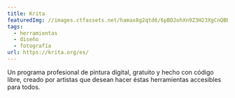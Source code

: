 ```yaml
---
title: Krita
featuredImg: //images.ctfassets.net/hamax8g2qtd6/6pBD2ohXn9Z3H23XgCnQBB/80c82da063a1e3b0af2b8c27527f3f96/krita-screen.jpg
tags:
  - herramientas
  - diseño
  - fotografía
url: https://krita.org/es/
---
```

Un programa profesional de pintura digital, gratuito y hecho con código libre, creado por artistas que desean hacer éstas herramientas accesibles para todos.


